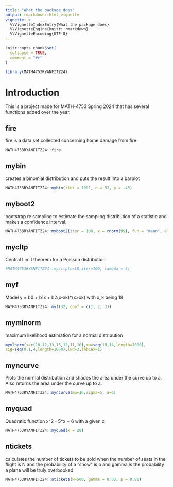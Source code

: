 ```yaml
---
title: "What the package does"
output: rmarkdown::html_vignette
vignette: >
  %\VignetteIndexEntry{What the package does}
  %\VignetteEngine{knitr::rmarkdown}
  %\VignetteEncoding{UTF-8}
---
```


```r
knitr::opts_chunk$set(
  collapse = TRUE,
  comment = "#>"
)
```

```r
library(MATH4753RYANFITZ24)
```

# Introduction

This is a project made for MATH-4753 Spring 2024 that has several functions added over the year.

## fire

fire is a data set collected concerning home damage from fire

```r
MATH4753RYANFITZ24::fire
```


## mybin

creates a binomial distribution and puts the result into a barplot

```r
MATH4753RYANFITZ24::mybin(iter = 1001, n = 32, p = .45)
```


## myboot2

bootstrap re sampling to estimate the sampling distribution of a statistic and makes a confidence interval.

```r
MATH4753RYANFITZ24::myboot2(iter = 100, x = rnorm(99), fun = "mean", alpha = 0.05, cx = 1.5)
```

## mycltp

Central Limit theorem for a Poisson distribution

```r
#MATH4753RYANFITZ24::mycltp(n=10,iter=100, lambda = 4)
```

## myf

Model y = b0 + b1x + b2(x-xk)*(x>xk) with x_k being 18

```r
MATH4753RYANFITZ24::myf(32, coef = c(1, 2, 3))
```

## mymlnorm

maximum likelihood estimation for a normal distribution

```r
mymlnorm(x=c(10,12,13,15,12,11,10),mu=seq(10,14,length=1000),
sig=seq(0.1,4,length=1000),lwd=2,labcex=1)
```


## myncurve

Plots the normal distribution and shades the area under the curve up to a. Also returns the area under the curve up to a.

```r
MATH4753RYANFITZ24::myncurve(mu=10,sigma=5, a=6)
```


## myquad

Quadratic function x^2 - 5*x + 6 with a given x

```r
MATH4753RYANFITZ24::myquad(x = 20)
```


## ntickets

calculates the number of tickets to be sold when the number of seats in the flight is N and the probability of a "show" is p and gamma is the probability a plane will be truly overbooked

```r
MATH4753RYANFITZ24::ntickets(N=500, gamma = 0.03, p = 0.90)
```


